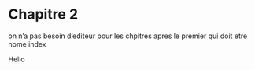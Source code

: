 # Chapitre 2


on n'a pas besoin d'editeur pour les chpitres apres le premier qui doit etre nome index

Hello 